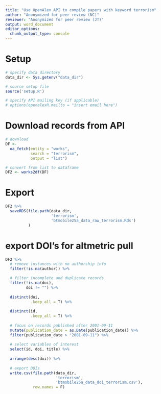 ```yaml
---
title: "Use OpenAlex API to compile papers with keyword terrorism"
author: "Anonymized for peer review (NC)"
reviewer: "Anonymized for peer review (JT)"
output: word_document
editor_options: 
  chunk_output_type: console
---
```


# Setup
```r
# specify data directory
data_dir <- Sys.getenv("data_dir")

# source setup file
source('setup.R')

# specify API mailing key (if applicable)
# options(openalexR.mailto = "insert email here")
```

# Download records from API
```r
# download
DF <-
  oa_fetch(entity = "works",
           search = "terrorism",
           output = "list")

# convert from list to dataframe
DF2 <- works2df(DF)
```

# Export
```r
DF2 %>% 
  saveRDS(file.path(data_dir,
                    'terrorism',
                    'btmobile25a_data_raw_terrorism.Rds')
          )
```

# export DOI's for altmetric pull
```r
DF2 %>% 
  # remove instances with no authorship info
  filter(!is.na(author)) %>% 

  # filter incomplete and duplicate records
  filter(!is.na(doi),
         doi != "") %>% 
  
  distinct(doi, 
           .keep_all = T) %>% 
  
  distinct(id, 
           .keep_all = T) %>% 
  
  # focus on records published after 2001-09-11
  mutate(publication_date = as.Date(publication_date)) %>% 
  filter(publication_date > "2001-09-11") %>% 
  
  # select variables of interest
  select(id, doi, title) %>% 
  
  arrange(desc(doi)) %>% 
  
  # export DOIs
  write.csv(file.path(data_dir,
                      'terrorism',
                      'btmobile25a_data_doi_terrorism.csv'),
            row.names = F)
```

